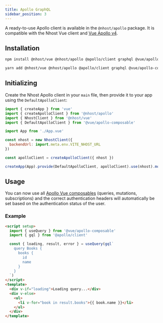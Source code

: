 ```yaml
---
title: Apollo GraphQL
sidebar_position: 3
---
```



A ready-to-use Apollo client is available in the `@nhost/apollo` package. It is compatible with the Nhost Vue client and [Vue Apollo v4](https://v4.apollo.vuejs.org/).

## Installation

<Tabs groupId="package-manager">
  <TabItem value="npm" label="npm" default>

```bash
npm install @nhost/vue @nhost/apollo @apollo/client graphql @vue/apollo-composable
```

  </TabItem>
  <TabItem value="yarn" label="Yarn">

```bash
yarn add @nhost/vue @nhost/apollo @apollo/client graphql @vue/apollo-composable
```

  </TabItem>
</Tabs>

## Initializing

Create the Nhost Apollo client in your `main` file, then provide it to your app using the `DefaultApolloClient`:

```js title=src/main.js
import { createApp } from 'vue'
import { createApolloClient } from '@nhost/apollo'
import { NhostClient } from '@nhost/vue'
import { DefaultApolloClient } from '@vue/apollo-composable'

import App from './App.vue'

const nhost = new NhostClient({
  backendUrl: import.meta.env.VITE_NHOST_URL
})

const apolloClient = createApolloClient({ nhost })

createApp(App).provide(DefaultApolloClient, apolloClient).use(nhost).mount('#app')
```

## Usage

You can now use all [Apollo Vue composables](https://v4.apollo.vuejs.org/guide-composable/) (queries, mutations, subscriptions) and the correct authentication headers will automatically be set based on the authentication status of the user.

### Example

```html
<script setup>
  import { useQuery } from '@vue/apollo-composable'
  import { gql } from '@apollo/client'

  const { loading, result, error } = useQuery(gql`
    query Books {
      books {
        id
        name
      }
    }
  `)
</script>
<template>
  <div v-if="loading">Loading query...</div>
  <div v-else>
    <ul>
      <li v-for="book in result.books">{{ book.name }}</li>
    </ul>
  </div>
</template>
```

